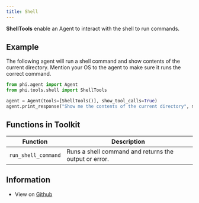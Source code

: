 ```yaml
---
title: Shell
---
```


**ShellTools** enable an Agent to interact with the shell to run commands.

## Example

The following agent will run a shell command and show contents of the current directory. 
<Note>
Mention your OS to the agent to make sure it runs the correct command.
</Note>

```python cookbook/tools/shell_tools.py
from phi.agent import Agent
from phi.tools.shell import ShellTools

agent = Agent(tools=[ShellTools()], show_tool_calls=True)
agent.print_response("Show me the contents of the current directory", markdown=True)
```

## Functions in Toolkit

| Function | Description |
|----------|-------------|
| `run_shell_command` | Runs a shell command and returns the output or error. |

## Information

- View on [Github](https://github.com/phidatahq/phidata/blob/main/phi/tools/shell.py)
